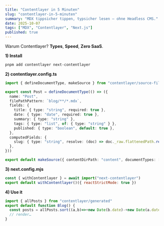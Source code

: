 ```yaml
---
title: "Contentlayer in 5 Minuten"
slug: "contentlayer-in-5-minuten"
summary: "MDX tippsicher tippen, typsicher lesen – ohne Headless CMS."
date: 2025-10-07
tags: ["MDX", "Contentlayer", "Next.js"]
published: true
---
```



<Callout>Warum Contentlayer? **Types**, **Speed**, **Zero SaaS**.</Callout>

**1) Install**
```bash
pnpm add contentlayer next-contentlayer

```
**2) contentlayer.config.ts**

```ts
import { defineDocumentType, makeSource } from "contentlayer/source-files"

export const Post = defineDocumentType(() => ({
  name: "Post",
  filePathPattern: `blog/**/*.mdx`,
  fields: {
    title: { type: "string", required: true },
    date: { type: "date", required: true },
    summary: { type: "string" },
    tags: { type: "list", of: { type: "string" } },
    published: { type: "boolean", default: true },
  },
  computedFields: {
    slug: { type: "string", resolve: (doc) => doc._raw.flattenedPath.replace(/^blog\//, "") },
  },
}))

export default makeSource({ contentDirPath: "content", documentTypes: [Post] })

```
**3) next.config.mjs**

```js
const { withContentlayer } = await import("next-contentlayer")
export default withContentlayer()({ reactStrictMode: true })

```
**4) Use it**

```ts
import { allPosts } from "contentlayer/generated"
export default function Blog() {
  const posts = allPosts.sort((a,b)=>+new Date(b.date)-+new Date(a.date))
  // render…
}

```
